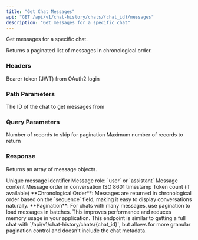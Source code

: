 ```yaml
---
title: "Get Chat Messages"
api: "GET /api/v1/chat-history/chats/{chat_id}/messages"
description: "Get messages for a specific chat"
---
```


Get messages for a specific chat.

Returns a paginated list of messages in chronological order.

### Headers

<ParamField header="Authorization" type="string" required>
  Bearer token (JWT) from OAuth2 login
</ParamField>

### Path Parameters

<ParamField path="chat_id" type="string" required>
  The ID of the chat to get messages from
</ParamField>

### Query Parameters

<ParamField query="skip" type="integer" default={0}>
  Number of records to skip for pagination
</ParamField>

<ParamField query="limit" type="integer" default={100}>
  Maximum number of records to return
</ParamField>

### Response

Returns an array of message objects.

<ResponseField name="id" type="string">
  Unique message identifier
</ResponseField>

<ResponseField name="role" type="string">
  Message role: `user` or `assistant`
</ResponseField>

<ResponseField name="content" type="string">
  Message content
</ResponseField>

<ResponseField name="sequence" type="integer">
  Message order in conversation
</ResponseField>

<ResponseField name="created_at" type="string">
  ISO 8601 timestamp
</ResponseField>

<ResponseField name="tokens" type="integer">
  Token count (if available)
</ResponseField>

<Info>
  **Chronological Order**: Messages are returned in chronological order based on the `sequence` field, making it easy to display conversations naturally.
</Info>

<Tip>
  **Pagination**: For chats with many messages, use pagination to load messages in batches. This improves performance and reduces memory usage in your application.
</Tip>

<Note>
  This endpoint is similar to getting a full chat with `/api/v1/chat-history/chats/{chat_id}`, but allows for more granular pagination control and doesn't include the chat metadata.
</Note>

